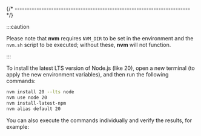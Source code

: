 
{/* ------------------------------------------------------------------------ */}

:::caution

Please note that **nvm** requires `NVM_DIR` to be set in the environment
and the `nvm.sh` script to be executed; without these, **nvm** will not
function.

:::

To install the latest LTS version of Node.js (like 20),
open a new terminal (to apply the new environment variables), and then run
the following commands:

```sh
nvm install 20 --lts node
nvm use node 20
nvm install-latest-npm
nvm alias default 20
```

You can also execute the commands individually and verify the results,
for example:

